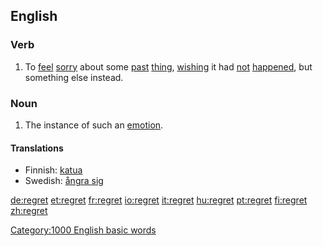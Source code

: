==English==
=== Verb ===

#To [[feel]] [[sorry]] about some [[past]] [[thing]], [[wish]]ing it had [[not]] [[happen]]ed, but something else instead.

=== Noun ===

#The instance of such an [[emotion]].

==== Translations ====
*Finnish: [[katua]]
*Swedish: [[ångra sig]]
[[Category:1000 English basic words]]

[[de:regret]]
[[et:regret]]
[[fr:regret]]
[[io:regret]]
[[it:regret]]
[[hu:regret]]
[[pt:regret]]
[[fi:regret]]
[[zh:regret]]